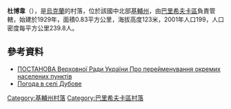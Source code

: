{{coord|50|17|39|N|31|35|42|E|scale:30000|display=title}}

'''杜博韋'''（{{lang-uk|Дубове}}），是[[烏克蘭|烏克蘭]]的村落，位於該國中北部[[基輔州|基輔州]]，由[[巴里希夫卡區|巴里希夫卡區]]負責管轄，始建於1929年，面積0.83平方公里，海拔高度123米，2001年人口199，人口密度每平方公里239.8人。

==參考資料==
*[http://zakon4.rada.gov.ua/laws/show/1037-VIII ПОСТАНОВА Верховної Ради України Про перейменування окремих населених пунктів] {{Wayback|url=http://zakon4.rada.gov.ua/laws/show/1037-VIII |date=20160603053304 }}
* [http://weather.in.ua/ua/kievskaja/1390 Погода в селі Дубове] {{Wayback|url=http://weather.in.ua/ua/kievskaja/1390 |date=20200805231141 }}

{{DEFAULTSORT:Дубове}}
[[Category:基輔州村落|Category:基輔州村落]]
[[Category:巴里希夫卡區村落|Category:巴里希夫卡區村落]]


{{Kiev-geo-stub}}